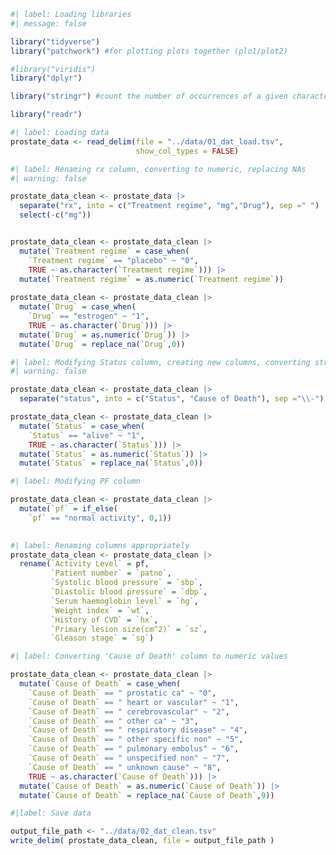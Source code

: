 ```r
#| label: Loading libraries
#| message: false

library("tidyverse")
library("patchwork") #for plotting plots together (plo1/plot2)

#library("viridis")
library("dplyr")

library("stringr") #count the number of occurrences of a given character in a string

library("readr")
```

```r
#| label: Loading data
prostate_data <- read_delim(file = "../data/01_dat_load.tsv", 
                            show_col_types = FALSE)
```

```r
#| label: Renaming rx column, converting to numeric, replacing NAs 
#| warning: false

prostate_data_clean <- prostate_data |>
  separate("rx", into = c("Treatment regime", "mg","Drug"), sep =" ") |>
  select(-c("mg"))


prostate_data_clean <- prostate_data_clean |>
  mutate(`Treatment regime` = case_when(
    `Treatment regime` == "placebo" ~ "0",
    TRUE ~ as.character(`Treatment regime`))) |>
  mutate(`Treatment regime` = as.numeric(`Treatment regime`))
 
prostate_data_clean <- prostate_data_clean |>
  mutate(`Drug` = case_when(
    `Drug` == "estrogen" ~ "1",
    TRUE ~ as.character(`Drug`))) |>
  mutate(`Drug` = as.numeric(`Drug`)) |>
  mutate(`Drug` = replace_na(`Drug`,0))

```



```r
#| label: Modifying Status column, creating new columns, converting str to numeric
#| warning: false

prostate_data_clean <- prostate_data_clean |>
  separate("status", into = c("Status", "Cause of Death"), sep ="\\-")

prostate_data_clean <- prostate_data_clean |>
  mutate(`Status` = case_when(
    `Status` == "alive" ~ "1",
    TRUE ~ as.character(`Status`))) |>
  mutate(`Status` = as.numeric(`Status`)) |>
  mutate(`Status` = replace_na(`Status`,0))
```

```r
#| label: Modifying PF column

prostate_data_clean <- prostate_data_clean |>
  mutate(`pf` = if_else(
    `pf` == "normal activity", 0,1))
  
```

```r
#| label: Renaming columns appropriately
prostate_data_clean <- prostate_data_clean |>
  rename(`Activity Level` = pf,
         `Patient number` = `patno`,
         `Systolic blood pressure` = `sbp`,
         `Diastolic blood pressure` = `dbp`,
         `Serum haemoglobin level` = `hg`,
         `Weight index` = `wt`,
         `History of CVD` = `hx`,
         `Primary lesion size(cm^2)` = `sz`,
         `Gleason stage` = `sg`) 
```


```r
#| label: Converting 'Cause of Death' column to numeric values 

prostate_data_clean <- prostate_data_clean |>
  mutate(`Cause of Death` = case_when(
    `Cause of Death` == " prostatic ca" ~ "0",
    `Cause of Death` == " heart or vascular" ~ "1",
    `Cause of Death` == " cerebrovascular" ~ "2",
    `Cause of Death` == " other ca" ~ "3",
    `Cause of Death` == " respiratory disease" ~ "4",
    `Cause of Death` == " other specific non" ~ "5",
    `Cause of Death` == " pulmonary embolus" ~ "6",
    `Cause of Death` == " unspecified non" ~ "7",
    `Cause of Death` == " unknown cause" ~ "8",
    TRUE ~ as.character(`Cause of Death`))) |>
  mutate(`Cause of Death` = as.numeric(`Cause of Death`)) |>
  mutate(`Cause of Death` = replace_na(`Cause of Death`,9))
```

```r
#|label: Save data

output_file_path <- "../data/02_dat_clean.tsv"
write_delim( prostate_data_clean, file = output_file_path )

```